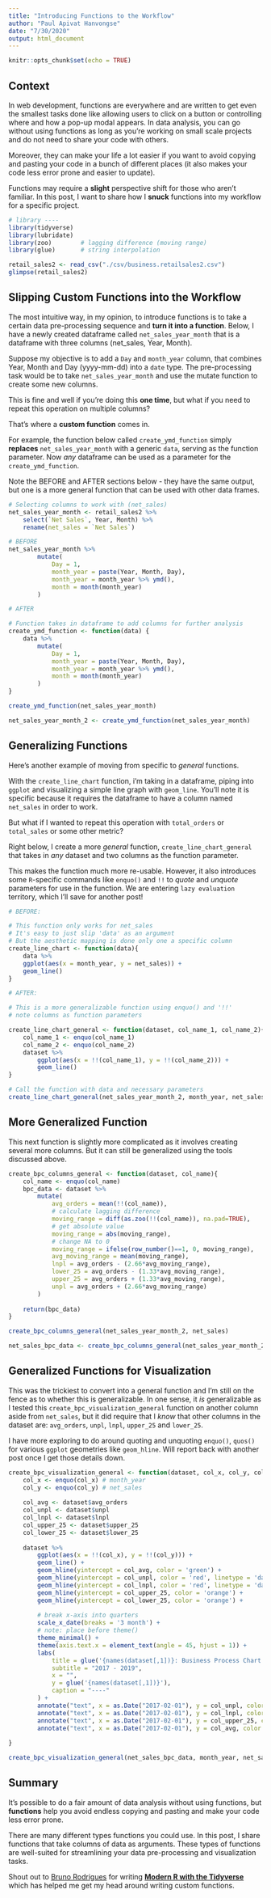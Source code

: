 ```yaml
---
title: "Introducing Functions to the Workflow"
author: "Paul Apivat Hanvongse"
date: "7/30/2020"
output: html_document
---
```


```r
knitr::opts_chunk$set(echo = TRUE)
```

## Context

In web development, functions are everywhere and are written to get even the smallest tasks done like allowing users to click on a button or controlling where and how a pop-up modal appears. In data analysis, you can go without using functions as long as you're working on small scale projects and do not need to share your code with others. 

Moreover, they can make your life a lot easier if you want to avoid copying and pasting your code in a bunch of different places (it also makes your code less error prone and easier to update). 

Functions may require a **slight** perspective shift for those who aren't familiar. In this post, I want to share how I **snuck** functions into my workflow for a specific project. 


```r
# library ----
library(tidyverse)
library(lubridate)
library(zoo)        # lagging difference (moving range)
library(glue)       # string interpolation 

retail_sales2 <- read_csv("./csv/business.retailsales2.csv")
glimpse(retail_sales2)


```

## Slipping Custom Functions into the Workflow

The most intuitive way, in my opinion, to introduce functions is to take a certain data pre-processing sequence and **turn it into a function**. Below, I have a newly created dataframe called `net_sales_year_month` that is a dataframe with three columns (net_sales, Year, Month). 

Suppose my objective is to add a `Day` and `month_year` column, that combines Year, Month and Day (yyyy-mm-dd) into a `date` type. The pre-processing task would be to take `net_sales_year_month` and use the mutate function to create some new columns.  

This is fine and well if you're doing this **one time**, but what if you need to repeat this operation on multiple columns?

That's where a **custom function** comes in. 

For example, the function below called `create_ymd_function` simply **replaces** `net_sales_year_month` with a generic `data`, serving as the function parameter. Now *any* dataframe can be used as a parameter for the `create_ymd_function`. 

Note the BEFORE and AFTER sections below - they have the same output, but one is a more general function that can be used with other data frames. 

```r

# Selecting columns to work with (net_sales)
net_sales_year_month <- retail_sales2 %>%
    select(`Net Sales`, Year, Month) %>%
    rename(net_sales = `Net Sales`)

# BEFORE
net_sales_year_month %>%
        mutate(
            Day = 1,
            month_year = paste(Year, Month, Day),
            month_year = month_year %>% ymd(),
            month = month(month_year)
        )

# AFTER

# Function takes in dataframe to add columns for further analysis
create_ymd_function <- function(data) {
    data %>%
        mutate(
            Day = 1,
            month_year = paste(Year, Month, Day),
            month_year = month_year %>% ymd(),
            month = month(month_year)
        )
}

create_ymd_function(net_sales_year_month)

net_sales_year_month_2 <- create_ymd_function(net_sales_year_month)

```


## Generalizing Functions

Here's another example of moving from specific to *general* functions.

With the `create_line_chart` function, i'm taking in a dataframe, piping into `ggplot` and visualizing a simple line graph with `geom_line`. You'll note it is specific because it requires the dataframe to have a column named `net_sales` in order to work.

But what if I wanted to repeat this operation with `total_orders` or `total_sales` or some other metric? 

Right below, I create a more *general* function, `create_line_chart_general` that takes in *any* dataset and two columns as the function parameter. 

This makes the function much more re-usable. However, it also introduces some `R`-specific commands like `enquo()` and `!!` to *quote* and *unquote* parameters for use in the function. We are entering `lazy evaluation` territory, which I'll save for another post!

```r

# BEFORE: 

# This function only works for net_sales
# It's easy to just slip 'data' as an argument
# But the aesthetic mapping is done only one a specific column
create_line_chart <- function(data){
    data %>%
    ggplot(aes(x = month_year, y = net_sales)) +
    geom_line()   
}

# AFTER: 

# This is a more generalizable function using enquo() and '!!'
# note columns as function parameters

create_line_chart_general <- function(dataset, col_name_1, col_name_2){
    col_name_1 <- enquo(col_name_1)
    col_name_2 <- enquo(col_name_2)
    dataset %>%
        ggplot(aes(x = !!(col_name_1), y = !!(col_name_2))) +
        geom_line()   
}

# Call the function with data and necessary parameters
create_line_chart_general(net_sales_year_month_2, month_year, net_sales)


```

## More Generalized Function

This next function is slightly more complicated as it involves creating several more columns. But it can still be generalized using the tools discussed above. 

```r

create_bpc_columns_general <- function(dataset, col_name){
    col_name <- enquo(col_name)
    bpc_data <- dataset %>%
        mutate(
            avg_orders = mean(!!(col_name)),
            # calculate lagging difference
            moving_range = diff(as.zoo(!!(col_name)), na.pad=TRUE),
            # get absolute value
            moving_range = abs(moving_range),
            # change NA to 0
            moving_range = ifelse(row_number()==1, 0, moving_range),
            avg_moving_range = mean(moving_range),
            lnpl = avg_orders - (2.66*avg_moving_range),
            lower_25 = avg_orders - (1.33*avg_moving_range),
            upper_25 = avg_orders + (1.33*avg_moving_range),
            unpl = avg_orders + (2.66*avg_moving_range)
        )
    
    return(bpc_data)
}

create_bpc_columns_general(net_sales_year_month_2, net_sales)

net_sales_bpc_data <- create_bpc_columns_general(net_sales_year_month_2, net_sales)
```

## Generalized Functions for Visualization

This was the trickiest to convert into a general function and I'm still on the fence as to whether this is generalizable. In one sense, it *is* generalizable as I tested this `create_bpc_visualization_general` function on another column aside from `net_sales`, but it did require that I *know* that other columns in the dataset are: `avg_orders`, `unpl`, `lnpl`, `upper_25` and `lower_25`. 

I have more exploring to do around quoting and unquoting `enquo()`, `quos()` for various `ggplot` geometries like `geom_hline`. Will report back with another post once I get those details down.

```r

create_bpc_visualization_general <- function(dataset, col_x, col_y, col_avg, col_unpl, col_lnpl, col_upper_25, col_lower_25){
    col_x <- enquo(col_x) # month_year
    col_y <- enquo(col_y) # net_sales
    
    col_avg <- dataset$avg_orders
    col_unpl <- dataset$unpl
    col_lnpl <- dataset$lnpl
    col_upper_25 <- dataset$upper_25
    col_lower_25 <- dataset$lower_25
    
    dataset %>%
        ggplot(aes(x = !!(col_x), y = !!(col_y))) +
        geom_line() +
        geom_hline(yintercept = col_avg, color = 'green') +
        geom_hline(yintercept = col_unpl, color = 'red', linetype = 'dashed') +
        geom_hline(yintercept = col_lnpl, color = 'red', linetype = 'dashed') +
        geom_hline(yintercept = col_upper_25, color = 'orange') +
        geom_hline(yintercept = col_lower_25, color = 'orange') +
        
        # break x-axis into quarters
        scale_x_date(breaks = '3 month') +
        # note: place before theme()
        theme_minimal() +
        theme(axis.text.x = element_text(angle = 45, hjust = 1)) +
        labs(
            title = glue('{names(dataset[,1])}: Business Process Chart'),
            subtitle = "2017 - 2019",
            x = "",
            y = glue('{names(dataset[,1])}'),
            caption = "----"
        ) +
        annotate("text", x = as.Date("2017-02-01"), y = col_unpl, color = 'red', label = "UNLP") +
        annotate("text", x = as.Date("2017-02-01"), y = col_lnpl, color = 'red', label = "LNLP") +
        annotate("text", x = as.Date("2017-02-01"), y = col_upper_25, color = 'orange', label = "Upper 25%") +
        annotate("text", x = as.Date("2017-02-01"), y = col_avg, color = 'green', label = "Avg = 97")
    
}

create_bpc_visualization_general(net_sales_bpc_data, month_year, net_sales, avg_orders, unpl, lnpl, upper_25, lower_25)


```

## Summary

It's possible to do a fair amount of data analysis without using functions, but **functions** help you avoid endless copying and pasting and make your code less error prone. 

There are many different types functions you could use. In this post, I share functions that take columns of data as arguments. These types of functions are well-suited for streamlining your data pre-processing and visualization tasks.

Shout out to [Bruno Rodrigues](https://twitter.com/brodriguesco) for writing [**Modern R with the Tidyverse**](https://b-rodrigues.github.io/modern_R/) which has helped me get my head around writing custom functions. 
